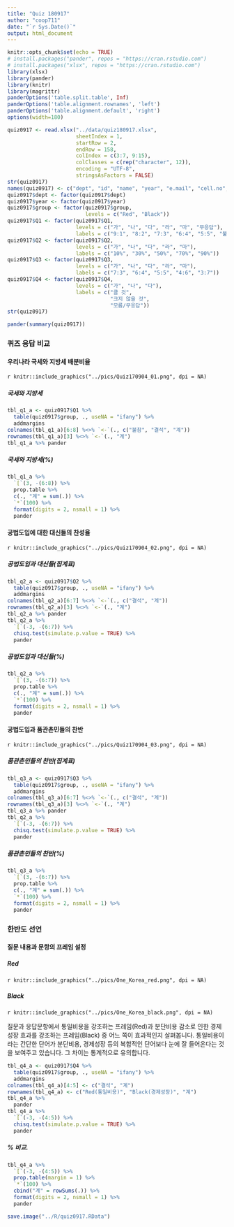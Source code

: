 ```yaml
---
title: "Quiz 180917"
author: "coop711"
date: "`r Sys.Date()`"
output: html_document
---
```


```r
knitr::opts_chunk$set(echo = TRUE)
# install.packages("pander", repos = "https://cran.rstudio.com")
# install.packages("xlsx", repos = "https://cran.rstudio.com")
library(xlsx)
library(pander)
library(knitr)
library(magrittr)
panderOptions('table.split.table', Inf)
panderOptions('table.alignment.rownames', 'left')
panderOptions('table.alignment.default', 'right')
options(width=180)
```

```r
quiz0917 <- read.xlsx("../data/quiz180917.xlsx", 
                      sheetIndex = 1, 
                      startRow = 2, 
                      endRow = 158, 
                      colIndex = c(3:7, 9:15), 
                      colClasses = c(rep("character", 12)), 
                      encoding = "UTF-8",
                      stringsAsFactors = FALSE)
str(quiz0917)
names(quiz0917) <- c("dept", "id", "name", "year", "e.mail", "cell.no", "Q1", "Q2", "Q3", "Q4", "group", "gender")
quiz0917$dept <- factor(quiz0917$dept)
quiz0917$year <- factor(quiz0917$year)
quiz0917$group <- factor(quiz0917$group, 
                         levels = c("Red", "Black"))
quiz0917$Q1 <- factor(quiz0917$Q1, 
                      levels = c("가", "나", "다", "라", "마", "무응답"), 
                      labels = c("9:1", "8:2", "7:3", "6:4", "5:5", "불참"))
quiz0917$Q2 <- factor(quiz0917$Q2, 
                      levels = c("가", "나", "다", "라", "마"), 
                      labels = c("10%", "30%", "50%", "70%", "90%"))
quiz0917$Q3 <- factor(quiz0917$Q3, 
                      levels = c("가", "나", "다", "라", "마"), 
                      labels = c("7:3", "6:4", "5:5", "4:6", "3:7"))
quiz0917$Q4 <- factor(quiz0917$Q4, 
                      levels = c("가", "나", "다"),
                      labels = c("클 것", 
                                 "크지 않을 것",
                                 "모름/무응답"))
str(quiz0917)
```

```r
pander(summary(quiz0917))
```

### 퀴즈 응답 비교

#### 우리나라 국세와 지방세 배분비율 

`r knitr::include_graphics("../pics/Quiz170904_01.png", dpi = NA)`

##### 국세와 지방세

```r
tbl_q1_a <- quiz0917$Q1 %>% 
  table(quiz0917$group, ., useNA = "ifany") %>%
  addmargins
colnames(tbl_q1_a)[6:8] %<>% `<-`(., c("불참", "결석", "계"))
rownames(tbl_q1_a)[3] %<>% `<-`(., "계")
tbl_q1_a %>% pander 
```

##### 국세와 지방세(%)

```r
tbl_q1_a %>% 
  `[`(3, -(6:8)) %>%
  prop.table %>% 
  c(., "계" = sum(.)) %>%
  `*`(100) %>%
  format(digits = 2, nsmall = 1) %>%
  pander
```

#### 공법도입에 대한 대신들의 찬성율

`r knitr::include_graphics("../pics/Quiz170904_02.png", dpi = NA)`

##### 공법도입과 대신들(집계표)

```r
tbl_q2_a <- quiz0917$Q2 %>% 
  table(quiz0917$group, ., useNA = "ifany") %>%
  addmargins
colnames(tbl_q2_a)[6:7] %<>% `<-`(., c("결석", "계"))
rownames(tbl_q2_a)[3] %<>% `<-`(., "계")
tbl_q2_a %>% pander 
tbl_q2_a %>% 
  `[`(-3, -(6:7)) %>%
  chisq.test(simulate.p.value = TRUE) %>%
  pander
```

##### 공법도입과 대신들(%)

```r
tbl_q2_a %>% 
  `[`(3, -(6:7)) %>%
  prop.table %>% 
  c(., "계" = sum(.)) %>%
  `*`(100) %>%
  format(digits = 2, nsmall = 1) %>%
  pander
```

#### 공법도입과 품관촌민들의 찬반

`r knitr::include_graphics("../pics/Quiz170904_03.png", dpi = NA)`

##### 품관촌민들의 찬반(집계표)

```r
tbl_q3_a <- quiz0917$Q3 %>% 
  table(quiz0917$group, ., useNA = "ifany") %>%
  addmargins
colnames(tbl_q3_a)[6:7] %<>% `<-`(., c("결석", "계"))
rownames(tbl_q3_a)[3] %<>% `<-`(., "계")
tbl_q3_a %>% pander 
tbl_q2_a %>% 
  `[`(-3, -(6:7)) %>%
  chisq.test(simulate.p.value = TRUE) %>%
  pander
```

##### 품관촌민들의 찬반(%)

```r
tbl_q3_a %>% 
  `[`(3, -(6:7)) %>%
  prop.table %>% 
  c(., "계" = sum(.)) %>%
  `*`(100) %>%
  format(digits = 2, nsmall = 1) %>%
  pander
```

### 한반도 선언

#### 질문 내용과 문항의 프레임 설정

##### Red 

`r knitr::include_graphics("../pics/One_Korea_red.png", dpi = NA)`

##### Black

`r knitr::include_graphics("../pics/One_Korea_black.png", dpi = NA)`

질문과 응답문항에서 통일비용을 강조하는 프레임(Red)과 분단비용 감소로 인한 경제 성장 효과를 강조하는 프레임(Black) 중 어느 쪽이 효과적인지 살펴봅니다. 통일비용이라는 간단한 단어가 분단비용, 경제성장 등의 복합적인 단어보다 눈에 잘 들어온다는 것을 보여주고 있습니다. 그 차이는 통계적으로 유의합니다.

```r
tbl_q4_a <- quiz0917$Q4 %>%
  table(quiz0917$group, ., useNA = "ifany") %>%
  addmargins
colnames(tbl_q4_a)[4:5] <- c("결석", "계")
rownames(tbl_q4_a) <- c("Red(통일비용)", "Black(경제성장)", "계")
tbl_q4_a %>% 
  pander
tbl_q4_a %>% 
  `[`(-3, -(4:5)) %>%
  chisq.test(simulate.p.value = TRUE) %>%
  pander
```

##### % 비교.  

```r
tbl_q4_a %>% 
  `[`(-3, -(4:5)) %>%
  prop.table(margin = 1) %>%
  `*`(100) %>%
  cbind("계" = rowSums(.)) %>%
  format(digits = 2, nsmall = 1) %>%
  pander
```


```r
save.image("../R/quiz0917.RData")
```